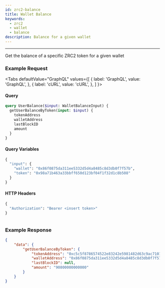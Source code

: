 ```yaml
---
id: zrc2-balance
title: Wallet Balance
keywords:
  - zrc2
  - wallet
  - balance
description: Balance for a given wallet
---
```



---

Get the balance of a specific ZRC2 token for a given wallet

### Example Request


<Tabs
  defaultValue="GraphQL"
  values={[
    { label: 'GraphQL', value: 'GraphQL', },
    { label: 'cURL', value: 'cURL', },
  ]
}>

<TabItem value="GraphQL">

#### Query


```graphql
query UserBalance($input: WalletBalanceInput) {
  getUserBalanceByToken(input: $input) {
    tokenAddress
    walletAddress
    lastBlockID
    amount
  }
}
```

#### Query Variables

```graphql
{
  "input": {
    "wallet": "0x86f0875da311ee5332d5d4a8485c8d3db0f7f57b",
    "token": "0x98a71b463a33bbff650d123bf04f1f32d1c8b508"
  }
}
```

#### HTTP Headers

```graphql
{
  "Authorization": "Bearer <insert token>" 
}
```

</TabItem>


<TabItem value="cURL">

```curl
```

</TabItem>
</Tabs>

### Example Response

```json
{
    "data": {
        "getUserBalanceByToken": {
            "tokenAddress": "0xc5c5f8786574522e83242e5981482d63c9ac7101",
            "walletAddress": "0x86f0875da311ee5332d5d4a8485c8d3db0f7f57b",
            "lastBlockID": null,
            "amount": "90800000000000"
        }
    }
}
```


